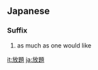 ==Japanese==
{{ja-kanjitab|ほう|だい|yomi=on}}

===Suffix===
{{ja-pos|ほうだい|suffix}}

# as much as one would like
#: {{ja-usex|飲み放題|のみほうだい|all you can drink}}
#: {{ja-usex|食べ放題|たべほうだい|all you can eat}}

[[it:放題]]
[[ja:放題]]